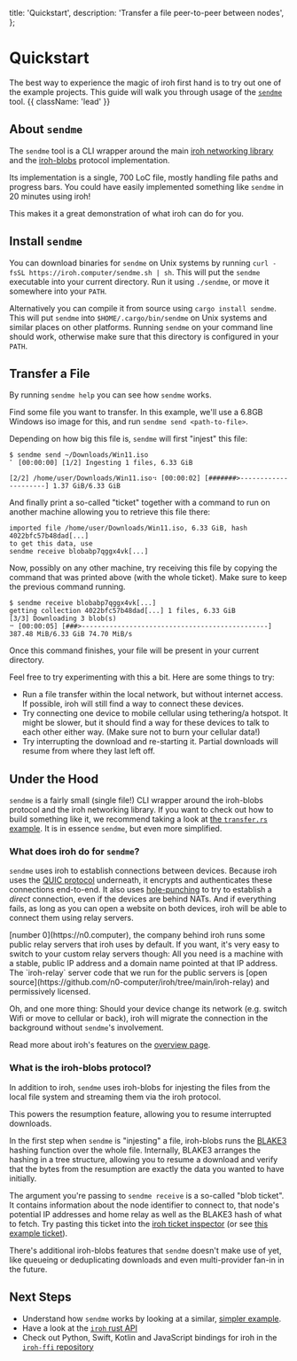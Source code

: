   title: 'Quickstart',
  description:
    'Transfer a file peer-to-peer between nodes',
};


# Quickstart

The best way to experience the magic of iroh first hand is to try out one of the example projects.
This guide will walk you through usage of the [`sendme`](https://www.iroh.computer/sendme) tool. {{ className: 'lead' }}


## About `sendme`

The `sendme` tool is a CLI wrapper around the main [iroh networking library](https://docs.rs/iroh) and the [iroh-blobs](https://github.com/n0-computer/iroh-blobs/) protocol implementation.

Its implementation is a single, 700 LoC file, mostly handling file paths and progress bars.
You could have easily implemented something like `sendme` in 20 minutes using iroh!

This makes it a great demonstration of what iroh can do for you.


## Install `sendme`

You can download binaries for `sendme` on Unix systems by running `curl -fsSL https://iroh.computer/sendme.sh | sh`.
This will put the `sendme` executable into your current directory.
Run it using `./sendme`, or move it somewhere into your `PATH`.

Alternatively you can compile it from source using `cargo install sendme`.
This will put `sendme` into `$HOME/.cargo/bin/sendme` on Unix systems and similar places on other platforms.
Running `sendme` on your command line should work, otherwise make sure that this directory is configured in your `PATH`.


## Transfer a File

By running `sendme help` you can see how `sendme` works.

Find some file you want to transfer.
In this example, we'll use a 6.8GB Windows iso image for this, and run `sendme send <path-to-file>`.

Depending on how big this file is, `sendme` will first "injest" this file:

```
$ sendme send ~/Downloads/Win11.iso
⠁ [00:00:00] [1/2] Ingesting 1 files, 6.33 GiB

[2/2] /home/user/Downloads/Win11.iso⠲ [00:00:02] [#######>---------------------] 1.37 GiB/6.33 GiB
```

And finally print a so-called "ticket" together with a command to run on another machine allowing you to retrieve this file there:

```
imported file /home/user/Downloads/Win11.iso, 6.33 GiB, hash 4022bfc57b48dad[...]
to get this data, use
sendme receive blobabp7qggx4vk[...]
```

Now, possibly on any other machine, try receiving this file by copying the command that was printed above (with the whole ticket).
Make sure to keep the previous command running.

```
$ sendme receive blobabp7qggx4vk[...]
getting collection 4022bfc57b48dad[...] 1 files, 6.33 GiB
[3/3] Downloading 3 blob(s)
⠒ [00:00:05] [###>-----------------------------------------------] 387.48 MiB/6.33 GiB 74.70 MiB/s
```

Once this command finishes, your file will be present in your current directory.

Feel free to try experimenting with this a bit.
Here are some things to try:
- Run a file transfer within the local network, but without internet access.
  If possible, iroh will still find a way to connect these devices.
- Try connecting one device to mobile cellular using tethering/a hotspot.
  It might be slower, but it should find a way for these devices to talk to each other either way.
  (Make sure not to burn your cellular data!)
- Try interrupting the download and re-starting it.
  Partial downloads will resume from where they last left off.


## Under the Hood

`sendme` is a fairly small (single file!) CLI wrapper around the iroh-blobs protocol and the iroh networking library.
If you want to check out how to build something like it, we recommend taking a look at [the `transfer.rs` example](https://github.com/n0-computer/iroh-blobs/blob/main/examples/transfer.rs).
It is in essence `sendme`, but even more simplified.

### What does iroh do for `sendme`?

`sendme` uses iroh to establish connections between devices.
Because iroh uses the [QUIC protocol](https://en.wikipedia.org/wiki/QUIC) underneath, it encrypts and authenticates these connections end-to-end.
It also uses [hole-punching](https://en.wikipedia.org/wiki/Hole_punching_(networking)) to try to establish a *direct* connection, even if the devices are behind NATs.
And if everything fails, as long as you can open a website on both devices, iroh will be able to connect them using relay servers.

<Note>
[number 0](https://n0.computer), the company behind iroh runs some public relay servers that iroh uses by default.
If you want, it's very easy to switch to your custom relay servers though:
All you need is a machine with a stable, public IP address and a domain name pointed at that IP address.
The `iroh-relay` server code that we run for the public servers is [open source](https://github.com/n0-computer/iroh/tree/main/iroh-relay) and permissively licensed.
</Note>

Oh, and one more thing:
Should your device change its network (e.g. switch Wifi or move to cellular or back), iroh will migrate the connection in the background without `sendme`'s involvement.

Read more about iroh's features on the [overview page](/docs/overview).

### What is the iroh-blobs protocol?

In addition to iroh, `sendme` uses iroh-blobs for injesting the files from the local file system and streaming them via the iroh protocol.

This powers the resumption feature, allowing you to resume interrupted downloads.

In the first step when `sendme` is "injesting" a file, iroh-blobs runs the [BLAKE3](https://github.com/BLAKE3-team/BLAKE3) hashing function over the whole file.
Internally, BLAKE3 arranges the hashing in a tree structure, allowing you to resume a download and verify that the bytes from the resumption are exactly the data you wanted to have initially.

The argument you're passing to `sendme receive` is a so-called "blob ticket".
It contains information about the node identifier to connect to, that node's potential IP addresses and home relay as well as the BLAKE3 hash of what to fetch.
Try pasting this ticket into the [iroh ticket inspector](https://ticket.iroh.computer) (or see [this example ticket](https://ticket.iroh.computer/?ticket=blobabp7qggx4vklzxiztbjcflhdd6fdaahmcnssufpvqxixn5v4hf2rsajdnb2hi4dthixs6zlvo4ys2mjoojswyylzfzuxe33ifzxgk5dxn5zgwlrpa4akyeiaagsmqayavqjaaanezabqbmgh2hljryabadakqadduteagajkakahcdmfdhaaaaaaaaaaainfuxeagajkakahcdmfdhaajgh3xlxbmgbbuxeagajkakahcdmfdhak5tjs256ftancuxeagakaek74k62i3lmdeqsybdsaovkuovzbimt3ql57fgsysi5nntxyn4)).

There's additional iroh-blobs features that `sendme` doesn't make use of yet, like queueing or deduplicating downloads and even multi-provider fan-in in the future.


## Next Steps

- Understand how `sendme` works by looking at a similar, [simpler example](https://github.com/n0-computer/iroh-blobs/blob/main/examples/transfer.rs).
- Have a look at the [`iroh` rust API](https:://docs.rs/iroh)
- Check out Python, Swift, Kotlin and JavaScript bindings for iroh in the [`iroh-ffi` repository](https://github.com/n0-computer/iroh-ffi/)

